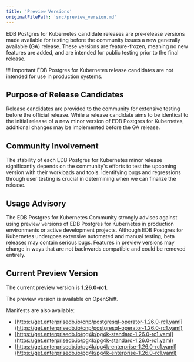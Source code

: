 ```yaml
---
title: 'Preview Versions'
originalFilePath: 'src/preview_version.md'
---
```


EDB Postgres for Kubernetes candidate releases are pre-release versions made available for
testing before the community issues a new generally available (GA) release.
These versions are feature-frozen, meaning no new features are added, and are
intended for public testing prior to the final release.

!!! Important
    EDB Postgres for Kubernetes release candidates are not intended for use in production
    systems.

## Purpose of Release Candidates

Release candidates are provided to the community for extensive testing before
the official release. While a release candidate aims to be identical to the
initial release of a new minor version of EDB Postgres for Kubernetes, additional changes may
be implemented before the GA release.

## Community Involvement

The stability of each EDB Postgres for Kubernetes minor release significantly depends on the
community's efforts to test the upcoming version with their workloads and
tools. Identifying bugs and regressions through user testing is crucial in
determining when we can finalize the release.

## Usage Advisory

The EDB Postgres for Kubernetes Community strongly advises against using preview versions of
EDB Postgres for Kubernetes in production environments or active development projects. Although
EDB Postgres for Kubernetes undergoes extensive automated and manual testing, beta releases
may contain serious bugs. Features in preview versions may change in ways that
are not backwards compatible and could be removed entirely.

## Current Preview Version

The current preview version is **1.26.0-rc1**.

The preview version is available on OpenShift.

Manifests are also available:

* [https://get.enterprisedb.io/cnp/postgresql-operator-1.26.0-rc1.yaml](https://get.enterprisedb.io/cnp/postgresql-operator-1.26.0-rc1.yaml)
* [https://get.enterprisedb.io/pg4k/pg4k-standard-1.26.0-rc1.yaml](https://get.enterprisedb.io/pg4k/pg4k-standard-1.26.0-rc1.yaml)
* [https://get.enterprisedb.io/pg4k/pg4k-enterprise-1.26.0-rc1.yaml](https://get.enterprisedb.io/pg4k/pg4k-enterprise-1.26.0-rc1.yaml)

